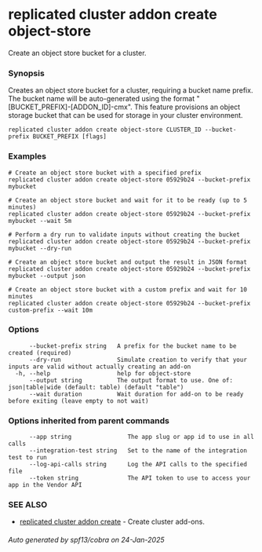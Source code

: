 # replicated cluster addon create object-store

Create an object store bucket for a cluster.

### Synopsis

Creates an object store bucket for a cluster, requiring a bucket name prefix. The bucket name will be auto-generated using the format "[BUCKET_PREFIX]-[ADDON_ID]-cmx". This feature provisions an object storage bucket that can be used for storage in your cluster environment.

```
replicated cluster addon create object-store CLUSTER_ID --bucket-prefix BUCKET_PREFIX [flags]
```

### Examples

```
# Create an object store bucket with a specified prefix
replicated cluster addon create object-store 05929b24 --bucket-prefix mybucket

# Create an object store bucket and wait for it to be ready (up to 5 minutes)
replicated cluster addon create object-store 05929b24 --bucket-prefix mybucket --wait 5m

# Perform a dry run to validate inputs without creating the bucket
replicated cluster addon create object-store 05929b24 --bucket-prefix mybucket --dry-run

# Create an object store bucket and output the result in JSON format
replicated cluster addon create object-store 05929b24 --bucket-prefix mybucket --output json

# Create an object store bucket with a custom prefix and wait for 10 minutes
replicated cluster addon create object-store 05929b24 --bucket-prefix custom-prefix --wait 10m
```

### Options

```
      --bucket-prefix string   A prefix for the bucket name to be created (required)
      --dry-run                Simulate creation to verify that your inputs are valid without actually creating an add-on
  -h, --help                   help for object-store
      --output string          The output format to use. One of: json|table|wide (default: table) (default "table")
      --wait duration          Wait duration for add-on to be ready before exiting (leave empty to not wait)
```

### Options inherited from parent commands

```
      --app string                The app slug or app id to use in all calls
      --integration-test string   Set to the name of the integration test to run
      --log-api-calls string      Log the API calls to the specified file
      --token string              The API token to use to access your app in the Vendor API
```

### SEE ALSO

* [replicated cluster addon create](replicated-cli-cluster-addon-create)	 - Create cluster add-ons.

###### Auto generated by spf13/cobra on 24-Jan-2025
